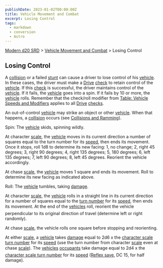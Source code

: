```yaml
---
publishDate: 2023-01-02T00:00:00Z
title: Vehicle Movement and Combat
excerpt: Losing Control
tags:
  - markdown
  - conversion
  - Astro
---
```


[Modern d20 SRD](/#modernD20) > [Vehicle Movement and Combat](modern-d20-srd-vehicle-movement-and-combat-index) > Losing Control

## Losing Control

A [collision](modern-d20-srd-vehicle-movement-and-combat-collisions-ramming) or a failed [stunt](modern-d20-srd-vehicle-movement-and-combat-stunts) can cause a driver to lose control of his [vehicle](modern-d20-srd-equipment-equipment-vehicles). In these cases, the driver must make a [Drive](modern-d20-srd-skills-drive) [check](modern-d20-srd-skills-skill-basics) to retain control of the [vehicle](modern-d20-srd-equipment-equipment-vehicles). If this [check](modern-d20-srd-skills-skill-basics) is successful, the driver maintains control of the [vehicle](modern-d20-srd-equipment-equipment-vehicles). If it fails, the [vehicle](modern-d20-srd-equipment-equipment-vehicles) goes into a spin. If it fails by 10 or more, the [vehicle](modern-d20-srd-equipment-equipment-vehicles) rolls. Remember that the check/roll modifier from [Table: Vehicle Speeds and Modifiers](modern-d20-srd-vehicle-movement-and-combat-vehicle-speed) applies to all [Drive](modern-d20-srd-skills-drive) [checks](modern-d20-srd-skills-skill-basics).

An out-of-control [vehicle](modern-d20-srd-equipment-equipment-vehicles) may strike an object or other [vehicle](modern-d20-srd-equipment-equipment-vehicles). When that happens, a [collision](modern-d20-srd-vehicle-movement-and-combat-collisions-ramming) occurs (see [Collisions and Ramming](modern-d20-srd-vehicle-movement-and-combat-collisions-ramming)).

Spin: The [vehicle](modern-d20-srd-equipment-equipment-vehicles) skids, spinning wildly.

At character [scale](modern-d20-srd-vehicle-movement-and-combat-scale), the [vehicle](modern-d20-srd-equipment-equipment-vehicles) moves in its current direction a number of squares equal to the turn number for its [speed](modern-d20-srd-vehicle-movement-and-combat-vehicle-speed), then ends its movement. Once it stops, roll 1d8 to determine its new facing: 1, no change; 2, right 45 degrees; 3, right 90 degrees; 4, right 135 degrees; 5, 180 degrees; 6, left 135 degrees; 7, left 90 degrees; 8, left 45 degrees. Reorient the vehicle accordingly.

At chase [scale](modern-d20-srd-vehicle-movement-and-combat-scale), the [vehicle](modern-d20-srd-equipment-equipment-vehicles) moves 1 square and ends its movement. Roll to determine its new facing as indicated above.

Roll: The [vehicle](modern-d20-srd-equipment-equipment-vehicles) tumbles, taking [damage](modern-d20-srd-vehicle-movement-and-combat-damaging-vehicles).

At character [scale](modern-d20-srd-vehicle-movement-and-combat-scale), the [vehicle](modern-d20-srd-equipment-equipment-vehicles) rolls in a straight line in its current direction for a number of squares equal to the [turn number](modern-d20-srd-vehicle-movement-and-combat-vehicle-speed) for its [speed](modern-d20-srd-vehicle-movement-and-combat-vehicle-speed), then ends its movement. At the end of the [vehicles](modern-d20-srd-equipment-equipment-vehicles) roll, reorient the vehicle perpendicular to its original direction of travel (determine left or right randomly).

At chase [scale](modern-d20-srd-vehicle-movement-and-combat-scale), the vehicle rolls one square before stopping and reorienting.

At either [scale](modern-d20-srd-vehicle-movement-and-combat-scale), a [vehicle](modern-d20-srd-equipment-equipment-vehicles) takes [damage](modern-d20-srd-vehicle-movement-and-combat-damaging-vehicles) equal to 2d6 x the [character scale turn number](modern-d20-srd-vehicle-movement-and-combat-vehicle-speed) for its [speed](modern-d20-srd-vehicle-movement-and-combat-vehicle-speed) (use the turn number from character [scale](modern-d20-srd-vehicle-movement-and-combat-vehicle-speed) even at chase [scale](modern-d20-srd-vehicle-movement-and-combat-vehicle-speed)). The [vehicles](modern-d20-srd-equipment-equipment-vehicles) [occupants](modern-d20-srd-vehicle-movement-and-combat-damage-to-vehicle-occupants) take damage equal to 2d4 x the [character scale turn number](modern-d20-srd-vehicle-movement-and-combat-vehicle-speed) for its [speed](modern-d20-srd-vehicle-movement-and-combat-vehicle-speed) ([Reflex save](modern-d20-srd-basics-saving-throws), DC 15, for half damage).
